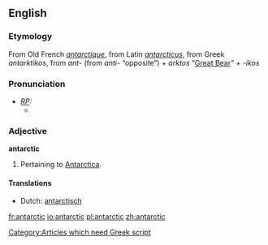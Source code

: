 {{see|Antarctic}}
==English==

===Etymology===
From Old French ''[[antarctique]]'', from Latin ''[[antarcticus]]'', from Greek ''antarktikos'', from ''ant-'' (from ''anti-'' “opposite”) + ''arktos'' “[[Great Bear]]” + ''-ikos'' [[Category:Articles which need Greek script]]

===Pronunciation===
* ''[[RP]]:''
** {{IPA|/ænˈtɑːktɪk/}}

===Adjective===
'''antarctic'''

# Pertaining to [[Antarctica]].

====Translations====
{{top}}
* Dutch: [[antarctisch]]
{{mid}}
{{bottom}}

[[fr:antarctic]]
[[io:antarctic]]
[[pl:antarctic]]
[[zh:antarctic]]